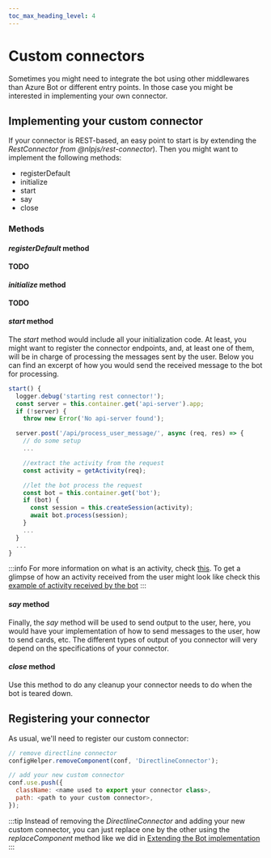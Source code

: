 ```yaml
---
toc_max_heading_level: 4
---
```



# Custom connectors

Sometimes you might need to integrate the bot using other middlewares than Azure Bot or different entry points. In those
case you might be interested in implementing your own connector.

## Implementing your custom connector

If your connector is REST-based, an easy point to start is by extending the <GithubLink to="https://github.com/axa-group/nlp.js/blob/master/packages/rest-connector/src/rest-connector.js">_RestConnector
from @nlpjs/rest-connector_</GithubLink>).
Then you might want to implement the following methods:

- registerDefault
- initialize
- start
- say
- close

### Methods

#### _registerDefault_ method

**TODO**

#### _initialize_ method

**TODO**

#### _start_ method

The _start_ method would include all your initialization code. At least, you might want
to register the connector endpoints, and, at least one of them, will be in charge of
processing the messages sent by the user.
Below you can find an excerpt of how you would send the received message to the bot
for processing.

```js
start() {
  logger.debug('starting rest connector!');
  const server = this.container.get('api-server').app;
  if (!server) {
    throw new Error('No api-server found');

  server.post('/api/process_user_message/', async (req, res) => {
    // do some setup
    ...

    //extract the activity from the request
    const activity = getActivity(req);

    //let the bot process the request
    const bot = this.container.get('bot');
    if (bot) {
      const session = this.createSession(activity);
      await bot.process(session);
    }
    ...
  }
  ...
}
```

:::info
For more information on what is an activity, check [this](/technical-reference/key_concepts#activity). To get a
glimpse of how an activity received from the user might look like check this [example of activity received
by the bot](/database#activities)
:::

#### _say_ method

Finally, the _say_ method will be used to send output to the user, here, you would have your
implementation of how to send messages to the user, how to send cards, etc. The different
types of output of you connector will very depend on the specifications of your connector.

#### _close_ method

Use this method to do any cleanup your connector needs to do when the bot is teared down.

## Registering your connector

As usual, we'll need to register our custom connector:

```js
// remove directline connector
configHelper.removeComponent(conf, 'DirectlineConnector');

// add your new custom connector
conf.use.push({
  className: <name used to export your connector class>,
  path: <path to your custom connector>,
});
```

:::tip
Instead of removing the _DirectlineConnector_ and adding your new custom connector, you can just
replace one by the other using the _replaceComponent_ method like we did in [Extending the Bot
implementation](/tutorials-extras/extending_the_bot_implementation#register-you-bot-implementation)
:::

